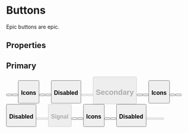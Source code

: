 
<Meta title="Components/Buttons" component={Button} />

# Buttons

Epic buttons are epic.

## Properties

<ArgsTable of={Button} />

## Primary

<Canvas>
  <Button variant="primary" size="large" label="Button" />
  <Button variant="primary" size="medium" label="Button" />
  <Button variant="primary" size="small" label="Button" />
</Canvas>

### Icons

<Canvas>
  <Button variant="primary" size="large" icon="trophy" label="Button" />
  <Button variant="primary" size="medium" icon="trophy" label="Button" />
  <Button variant="primary" size="small" icon="trophy" label="Button" />
</Canvas>

### Disabled

<Canvas>
  <Button variant="primary" size="large" icon="trophy" label="Button" disabled />
  <Button variant="primary" size="medium" icon="trophy" label="Button" disabled />
  <Button variant="primary" size="small" icon="trophy" label="Button" disabled />
</Canvas>

## Secondary

<Canvas>
  <Button variant="secondary" size="large" label="Button" />
  <Button variant="secondary" size="medium" label="Button" />
  <Button variant="secondary" size="small" label="Button" />
</Canvas>

### Icons

<Canvas>
  <Button variant="secondary" size="large" icon="trophy" label="Button" />
  <Button variant="secondary" size="medium" icon="trophy" label="Button" />
  <Button variant="secondary" size="small" icon="trophy" label="Button" />
</Canvas>

### Disabled

<Canvas>
  <Button variant="secondary" size="large" icon="trophy" label="Button" disabled />
  <Button variant="secondary" size="medium" icon="trophy" label="Button" disabled />
  <Button variant="secondary" size="small" icon="trophy" label="Button" disabled />
</Canvas>

### Signal

<Canvas>
  <Button variant="signal" size="large" label="Button" />
  <Button variant="signal" size="medium" label="Button" />
  <Button variant="signal" size="small" label="Button" />
</Canvas>

### Icons

<Canvas>
  <Button variant="signal" size="large" icon="trophy" label="Button" />
  <Button variant="signal" size="medium" icon="trophy" label="Button" />
  <Button variant="signal" size="small" icon="trophy" label="Button" />
</Canvas>

### Disabled

<Canvas>
  <Button variant="signal" size="large" icon="trophy" label="Button" disabled />
  <Button variant="signal" size="medium" icon="trophy" label="Button" disabled />
  <Button variant="signal" size="small" icon="trophy" label="Button" disabled />
</Canvas>
